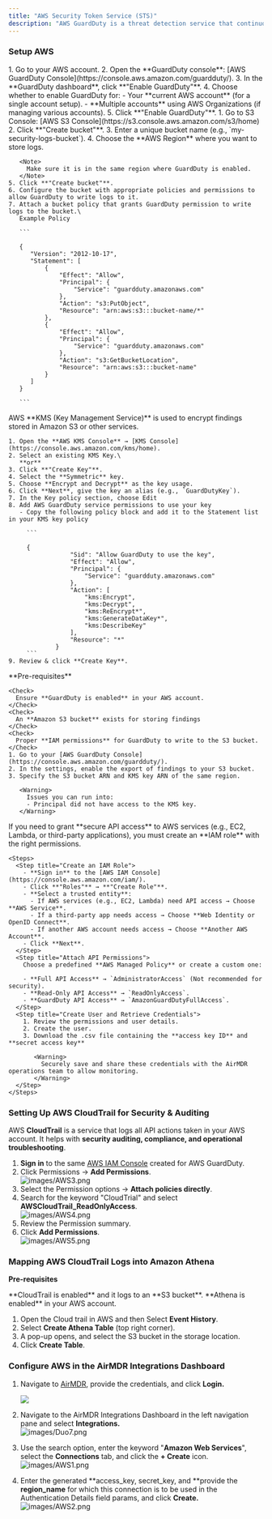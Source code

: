 ```yaml
---
title: "AWS Security Token Service (STS)"
description: "AWS GuardDuty is a threat detection service that continuously monitors your AWS accounts and workloads for malicious activity and unauthorized behavior. It helps you identify and respond to potential security threats."
---
```


### **Setup AWS**

<Steps>
  <Step title="Enable AWS GuardDuty">
    1. Go to your AWS account.
    2. Open the **GuardDuty console**: [AWS GuardDuty Console](https://console.aws.amazon.com/guardduty/).
    3. In the **GuardDuty dashboard**, click **"Enable GuardDuty"**.
    4. Choose whether to enable GuardDuty for:
       - Your **current AWS account** (for a single account setup).
       - **Multiple accounts** using AWS Organizations (if managing various accounts).
    5. Click **"Enable GuardDuty"**.
  </Step>
  <Step title="Set Up an S3 Bucket for Log Storage in AWS">
    1. Go to S3 Console: [AWS S3 Console](https://s3.console.aws.amazon.com/s3/home)
    2. Click **"Create bucket"**.
    3. Enter a unique bucket name (e.g., `my-security-logs-bucket`).
    4. Choose the **AWS Region** where you want to store logs.

       <Note>
         Make sure it is in the same region where GuardDuty is enabled.
       </Note>
    5. Click **"Create bucket"**.
    6. Configure the bucket with appropriate policies and permissions to allow GuardDuty to write logs to it.
    7. Attach a bucket policy that grants GuardDuty permission to write logs to the bucket.\
       Example Policy

       ```
       
       {
          "Version": "2012-10-17",
          "Statement": [
              {
                  "Effect": "Allow",
                  "Principal": {
                      "Service": "guardduty.amazonaws.com"
                  },
                  "Action": "s3:PutObject",
                  "Resource": "arn:aws:s3:::bucket-name/*"
              },
              {
                  "Effect": "Allow",
                  "Principal": {
                      "Service": "guardduty.amazonaws.com"
                  },
                  "Action": "s3:GetBucketLocation",
                  "Resource": "arn:aws:s3:::bucket-name"
              }
          ]
       }
       
       ```
  </Step>
  <Step title="Configure a KMS Key Policy for AWS GuardDuty">
    AWS **KMS (Key Management Service)** is used to encrypt findings stored in Amazon S3 or other services.

    1. Open the **AWS KMS Console** → [KMS Console](https://console.aws.amazon.com/kms/home).
    2. Select an existing KMS Key.\
       **or**
    3. Click **"Create Key"**.
    4. Select the **Symmetric** key.
    5. Choose **Encrypt and Decrypt** as the key usage.
    6. Click **Next**, give the key an alias (e.g., `GuardDutyKey`).
    7. In the Key policy section, choose Edit
    8. Add AWS GuardDuty service permissions to use your key
       - Copy the following policy block and add it to the Statement list in your KMS key policy

         ```
         
         {
                     "Sid": "Allow GuardDuty to use the key",
                     "Effect": "Allow",
                     "Principal": {
                         "Service": "guardduty.amazonaws.com"
                     },
                     "Action": [
                         "kms:Encrypt",
                         "kms:Decrypt",
                         "kms:ReEncrypt*",
                         "kms:GenerateDataKey*",
                         "kms:DescribeKey"
                     ],
                     "Resource": "*"
                 }
         ```
    9. Review & click **Create Key**.
  </Step>
  <Step title="Enable GuardDuty Findings Export to Amazon S3">
    **Pre-requisites**

    <Check>
      Ensure **GuardDuty is enabled** in your AWS account.
    </Check>
    <Check>
      An **Amazon S3 bucket** exists for storing findings
    </Check>
    <Check>
      Proper **IAM permissions** for GuardDuty to write to the S3 bucket.
    </Check>
    1. Go to your [AWS GuardDuty Console](https://console.aws.amazon.com/guardduty/).
    2. In the settings, enable the export of findings to your S3 bucket.
    3. Specify the S3 bucket ARN and KMS key ARN of the same region.

       <Warning>
         Issues you can run into:
         - Principal did not have access to the KMS key.
       </Warning>
  </Step>
  <Step title="Set Up an IAM Role for API Access in AWS">
    If you need to grant **secure API access** to AWS services (e.g., EC2, Lambda, or third-party applications), you must create an **IAM role** with the right permissions.

    <Steps>
      <Step title="Create an IAM Role">
        - **Sign in** to the [AWS IAM Console](https://console.aws.amazon.com/iam/).
        - Click **"Roles"** → **"Create Role"**.
        - **Select a trusted entity**:
          - If AWS services (e.g., EC2, Lambda) need API access → Choose **AWS Service**.
          - If a third-party app needs access → Choose **Web Identity or OpenID Connect**.
          - If another AWS account needs access → Choose **Another AWS Account**.
        - Click **Next**.
      </Step>
      <Step title="Attach API Permissions">
        Choose a predefined **AWS Managed Policy** or create a custom one:

        - **Full API Access** → `AdministratorAccess` (Not recommended for security).
        - **Read-Only API Access** → `ReadOnlyAccess`.
        - **GuardDuty API Access** → `AmazonGuardDutyFullAccess`.
      </Step>
      <Step title="Create User and Retrieve Credentials">
        1. Review the permissions and user details.
        2. Create the user.
        3. Download the .csv file containing the **access key ID** and **secret access key**

           <Warning>
             Securely save and share these credentials with the AirMDR operations team to allow monitoring.
           </Warning>
      </Step>
    </Steps>
  </Step>
</Steps>

### Setting Up AWS CloudTrail for Security & Auditing

AWS **CloudTrail** is a service that logs all API actions taken in your AWS account. It helps with **security auditing, compliance, and operational troubleshooting**.

1. **Sign in** to the same [AWS IAM Console](https://console.aws.amazon.com/iam/) created for AWS GuardDuty.
2. Click Permissions → **Add Permissions**.\
   ![images/AWS3.png](/images/AWS3.png)
3. Select the Permission options → **Attach policies directly**.
4. Search for the keyword "CloudTrial" and select **AWSCloudTrail_ReadOnlyAccess**.\
   ![images/AWS4.png](/images/AWS4.png)
5. Review the Permission summary.
6. Click **Add Permissions**.\
   ![images/AWS5.png](/images/AWS5.png)

### Mapping AWS CloudTrail Logs into Amazon Athena

**Pre-requisites**

<Check>
  **CloudTrail is enabled** and it logs to an **S3 bucket**.
</Check>

<Check>
  **Athena is enabled** in your AWS account.
</Check>

1. Open the Cloud trail in AWS and then Select **Event History**.
2. Select **Create Athena Table** (top right corner).
3. A pop-up opens, and select the S3 bucket in the storage location.
4. Click **Create Table**.

### Configure AWS in the AirMDR Integrations Dashboard

1. Navigate to [AirMDR](https://app.airmdr.com/auth/login), provide the credentials, and click **Login.**

   ![](/images/Datadog11.png)
2. Navigate to the AirMDR Integrations Dashboard in the left navigation pane and select **Integrations.**\
   ![images/Duo7.png](/images/Duo7.png)
3. Use the search option, enter the keyword "**Amazon Web Services**", select the **Connections** tab, and click the **\+ Create** icon.\
   ![images/AWS1.png](/images/AWS1.png)
4. Enter the generated \*\*access_key, secret_key, and \*\*provide the **region_name** for which this connection is to be used in the Authentication Details field params, and click **Create.**\
   ![images/AWS2.png](/images/AWS2.png)

